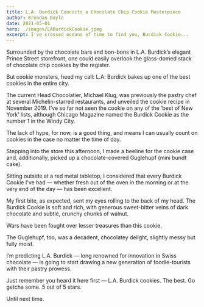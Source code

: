 ```yaml
---
title: L.A. Burdick Concocts a Chocolate Chip Cookie Masterpiece
author: Brendan Doyle
date: 2021-05-01
hero: ./images/LABurdickCookie.jpeg
excerpt: I've crossed oceans of time to find you, Burdick Cookie...
---
```


Surrounded by the chocolate bars and bon-bons in L.A. Burdick’s elegant Prince Street storefront, one could easily overlook the glass-domed stack of chocolate chip cookies by the register.

But cookie monsters, heed my call: L.A. Burdick bakes up one of the best cookies in the entire city.

The current Head Chocolatier, Michael Klug, was previously the pastry chef at several Michelin-starred restaurants, and unveiled the cookie recipe in November 2019. I’ve so far not seen the cookie on any of the ‘best of New York’ lists, although Chicago Magazine named the Burdick Cookie as the number 1 in the Windy City.

The lack of hype, for now, is a good thing, and means I can usually count on cookies in the case no matter the time of day.

Stepping into the store this afternoon, I made a beeline for the cookie case and, additionally, picked up a chocolate-covered Guglehupf (mini bundt cake).

Sitting outside at a red metal tabletop, I considered that every Burdick Cookie I've had — whether fresh out of the oven in the morning or at the very end of the day — has been excellent.

My first bite, as expected, sent my eyes rolling to the back of my head. The Burdick Cookie is soft and rich, with generous sweet-bitter veins of dark chocolate and subtle, crunchy chunks of walnut.

Wars have been fought over lesser treasures than this cookie.

The Guglehupf, too, was a decadent, chocolatey delight, slightly messy but fully moist.

I’m predicting L.A. Burdick — long renowned for innovation in Swiss chocolate — is going to start drawing a new generation of foodie-tourists with their pastry prowess.

Just remember you heard it here first — L.A. Burdick cookies. The best. Go getcha some. 5 out of 5 stars.

Until next time.
